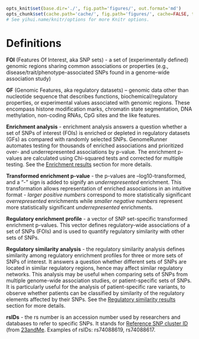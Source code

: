 ```r

opts_knit$set(base.dir='./', fig.path='figures/', out.format='md')
opts_chunk$set(cache.path='cache/', fig.path='figures/', cache=FALSE, tidy=TRUE, fig.keep='high', echo=TRUE, dpi=300, out.width=700, prompt=FALSE, comment='##', results='markup', eval=FALSE)
# See yihui.name/knitr/options for more Knitr options.
```

Definitions
========================================================

**FOI** (Features Of Interest, aka SNP sets) - a set of (experimentally defined) genomic regions sharing common associations or properties (e.g., disease/trait/phenotype-associated SNPs found in a genome-wide association study)

**GF** (Genomic Features, aka regulatory datasets) – genomic data other than nucleotide sequence that describes functions, biochemical/regulatory properties, or experimental values associated with genomic regions. These encompass histone modification marks, chromatin state segmentation, DNA methylation, non-coding RNAs, CpG sites and the like features.

**Enrichment analysis** - enrichment analysis answers a question whether a set of SNPs of interest (FOIs) is enriched or depleted in regulatory datasets (GFs) as compared with randomly selected SNPs. GenomeRunner automates testing for thousands of enriched associations and prioritized over- and underrepresented associations by p-value. The enrichment p-values are calculated using Chi-squared tests and corrected for multiple testing. See the [Enrichment results](../hypergeom4/enrichment.md) section for more details.

**Transformed enrichment p-value** - the p-values are –log10-transformed, and a “-” sign is added to signify an *underrepresented* enrichment.  This transformation allows representation of enriched associations in an intuitive format - *larger positive numbers* correspond to more statistically significant *overrepresented* enrichments while *smaller negative numbers* represent more statistically significant *underrepresented* enrichments. 

**Regulatory enrichment profile** - a vector of SNP set-specific transformed enrichment p-values. This vector defines regulatory-wide associations of a set of SNPs (FOIs) and is used to quantify regulatory similarity with other sets of SNPs.

**Regulatory similarity analysis** - the regulatory similarity analysis defines similarity among regulatory enrichment profiles for three or more sets of SNPs of interest. It answers a question whether different sets of SNPs are located in similar regulatory regions, hence may affect similar  regulatory networks. This analysis may be useful when comparing sets of SNPs from multiple genome-wide association studies, or patient-specific sets of SNPs. It is particularly useful for the analysis of patient-specific rare variants, to observe whether patients can be classified by similarity of the regulatory elements affected by their SNPs. See the [Regulatory similarity results](../hypergeom4/episimilarity.md) section for more details.

**rsIDs** - the rs number is an accession number used by researchers and databases to refer to specific SNPs. It stands for [Reference SNP cluster ID](http://www.ncbi.nlm.nih.gov/SNP/get_html.cgi?whichHtml=how_to_submit#REFSNP) (from [23andMe](https://customercare.23andme.com/entries/21263638-What-are-all-the-rs-numbers-rsids-). Examples of rsIDs: rs74088619, rs74088617.
